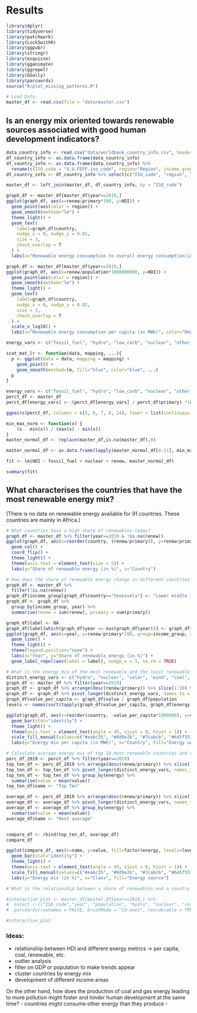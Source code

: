 # Results

```r
library(dplyr)
library(tidyverse)
library(patchwork)
library(Lock5withR)
library(ggpubr)
library(stringr)
library(esquisse)
library(gganimate)
library(ggrepel)
library(GGally)
library(parcoords)
source("R/plot_missing_patterns.R")
```


```r
# Load Data
master_df <- read.csv(file = "data/master.csv")
```

## Is an energy mix oriented towards renewable sources associated with good human development indicators? 
```r
data_country_info <- read.csv("data/worldbank_country_info.csv", header=TRUE, stringsAsFactors=FALSE, encoding = "UTF-8")
df_country_info <- as.data.frame(data_country_info)
df_country_info <- as.data.frame(data_country_info) %>% 
  rename(c(ISO_code = "X.U.FEFF.iso_code", region="Region", income_group="IncomeGroup"))
df_country_info <- df_country_info %>% select(c("ISO_code", "region", "income_group"))

master_df <- left_join(master_df, df_country_info, by = "ISO_code")
```

```r
graph_df <- master_df[master_df$year==2019,]
ggplot(graph_df, aes(x=renew/primary*100, y=HDI)) +
  geom_point(aes(color = region)) +
  geom_smooth(method="lm") +
  theme_light() + 
  geom_text(
    label=graph_df$country, 
    nudge_x = 0, nudge_y = 0.02,
    size = 3,
    check_overlap = T
  ) +
  labs(x="Renewable energy consumption to overall energy consumption(in %)", color="Region")
```

```r
graph_df <- master_df[master_df$year==2019,]
ggplot(graph_df, aes(x=renew/population*1000000000, y=HDI)) +
  geom_point(aes(color = region)) +
  geom_smooth(method="lm") +
  theme_light() + 
  geom_text(
    label=graph_df$country, 
    nudge_x = 0, nudge_y = 0.02,
    size = 3,
    check_overlap = T
  ) +
  scale_x_log10() +
  labs(x="Renewable energy consumption per capita (in MWh)", color="Region")
```

```r
energy_vars <- c("fossil_fuel", "hydro", "low_carb", "nuclear", "other_renew", "renew", "solar", "wind", "coal", "gas", "oil", "biofuel", "primary")

scat_mat_lr <- function(data, mapping, ...){
  p <- ggplot(data = data, mapping = mapping) + 
    geom_point() + 
    geom_smooth(method=lm, fill="blue", color="blue", ...)
  p
}
```

```r
energy_vars <- c("fossil_fuel", "hydro", "low_carb", "nuclear", "other_renew", "renew", "solar", "wind", "coal", "gas", "oil", "biofuel")
perct_df <- master_df
perct_df[energy_vars] <- (perct_df[energy_vars] / perct_df$primary) *100

ggpairs(perct_df, columns = c(5, 6, 7, 8, 14), lower = list(continuous = scat_mat_lr))
```

```r
min_max_norm <- function(x) {
    (x - min(x)) / (max(x) - min(x))
}
master_normal_df <- replace(master_df,is.na(master_df),0)

master_normal_df <- as.data.frame(lapply(master_normal_df[4:21], min_max_norm))

fit <- lm(HDI ~ fossil_fuel + nuclear + renew, master_normal_df)

summary(fit)
```


## What characterises the countries that have the most renewable energy mix? 
(There is no data on renewable energy available for 91 countries. These countries are mainly in Africa.)

```r
# What countries have a high share of renewables today?
graph_df <- master_df %>% filter(year==2019 & !is.na(renew))
ggplot(graph_df, aes(x=reorder(country, (renew/primary)), y=renew/primary*100)) +
  geom_col() +
  coord_flip() +
  theme_light() + 
  theme(axis.text = element_text(size = 5)) +
  labs(y="Share of renewable energy (in %)", x="Country")
```
```r
# How does the share of renewable energy change in different countries?
graph_df <- master_df %>% 
  filter(!is.na(renew))
graph_df$income_group[graph_df$country=="Venezuela"] <- "Lower middle income"
graph_df <- graph_df %>%
  group_by(income_group, year) %>% 
  summarise(renew = sum(renew), primary = sum(primary))

graph_df$label <- NA
graph_df$label[which(graph_df$year == max(graph_df$year))] <- graph_df$income_group[which(graph_df$year == max(graph_df$year))]
ggplot(graph_df, aes(x=year, y=renew/primary*100, group=income_group, color=income_group)) +
  geom_line() +
  theme_light() + 
  theme(legend.position="none") +
  labs(x="Year", y="Share of renewable energy (in %)") +
  geom_label_repel(aes(label = label), nudge_x = 1, na.rm = TRUE)
```

```r
# What is the energy mix of the most renewable and the least renewable countries?
distinct_energy_vars <- c("hydro", "nuclear", "solar", "wind", "coal", "gas", "oil", "biofuel")
graph_df <- master_df %>% filter(year==2019)
graph_df <- graph_df %>% arrange(desc(renew/primary)) %>% slice(1:10) %>% select(-c("primary", "fossil_fuel", "other_renew", "renew"))
graph_df <- graph_df %>% pivot_longer(distinct_energy_vars, names_to = "energy")
graph_df$value_per_capita <- graph_df$value / graph_df$population
levels <- names(sort(tapply(graph_df$value_per_capita, graph_df$energy, sum)))

ggplot(graph_df, aes(x=reorder(country, -value_per_capita*1000000), y=value_per_capita*1000000, fill=factor(energy, levels=levels))) +
  geom_bar(stat="identity") +
  theme_light() + 
  theme(axis.text = element_text(angle = 45, vjust = 0, hjust = 1)) +
  scale_fill_manual(values=c("#eabc35", "#8d9e2b", "#7cabcb", "#645f55", "#c0b879", "#b18781", "black", "#1e7991")) +
  labs(y="Energy mix per capita (in MWh)", x="Country", fill="Energy source")
```
```r
# Calculate average energy mix of top 10 most renewable countries and compare to the rest of the world
perc_df_2019 <- perct_df %>% filter(year==2019)
top_ten_df <- perc_df_2019 %>% arrange(desc(renew/primary)) %>% slice(1:10) %>% select(-c("primary", "fossil_fuel", "renew"))
top_ten_df <- top_ten_df %>% pivot_longer(distinct_energy_vars, names_to = "energy")
top_ten_df <- top_ten_df %>% group_by(energy) %>%
  summarise(value = mean(value))
top_ten_df$name <- "Top Ten"

average_df <- perc_df_2019 %>% arrange(desc(renew/primary)) %>% slice(11:nrow(.)) %>% select(-c("primary", "fossil_fuel", "renew"))
average_df <- average_df %>% pivot_longer(distinct_energy_vars, names_to = "energy") %>% drop_na(value)
average_df <- average_df %>% group_by(energy) %>%
  summarise(value = mean(value))
average_df$name <- "Rest average"


compare_df <- rbind(top_ten_df, average_df)
compare_df

ggplot(compare_df, aes(x=name, y=value, fill=factor(energy, levels=levels))) +
  geom_bar(stat="identity") +
  theme_light() + 
  theme(axis.text = element_text(angle = 45, vjust = 0, hjust = 1)) +
  scale_fill_manual(values=c("#eabc35", "#8d9e2b", "#7cabcb", "#645f55", "#c0b879", "#b18781", "black", "#1e7991")) +
  labs(y="Energy mix (in %)", x="Class", fill="Energy source")
```


```r
# What is the relationship between a share of renewables and a country's income today?
```

```r
#interactive_plot <- master_df[master_df$year==2019,] %>% 
#  select (-c("ISO_code","year", "population", "hydro", "nuclear", "solar", "wind", "coal", "gas", "oil", "biofuel"))  %>%
#  parcoords(rownames = FALSE, brushMode = "1d-axes", reorderable = TRUE, queue = T,color = list(colorBy = "region"), withD3=TRUE)

#interactive_plot
```




### Ideas:
- relationship between HDI and different energy metrics -> per capita, coal, renewable, etc.
- outlier analysis
- filter on GDP or population to make trends appear
- cluster countries by energy mix
- development of different income areas



On the other hand, how does the production of coal and gas energy leading to more pollution might foster and hinder human development at the same time?
- countries might consume other energy than they produce
- 


